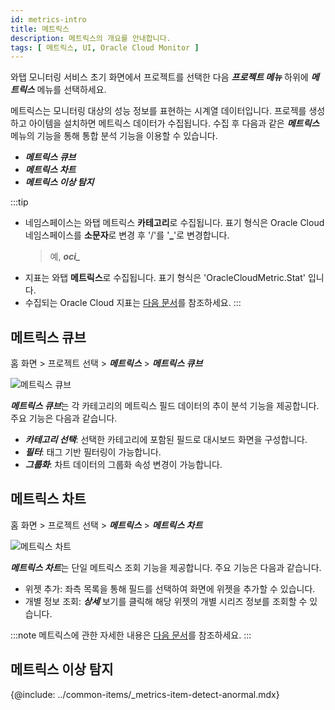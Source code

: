 ```yaml
---
id: metrics-intro
title: 메트릭스
description: 메트릭스의 개요를 안내합니다. 
tags: [ 메트릭스, UI, Oracle Cloud Monitor ]
---
```


<!-- 

oci 메트릭스 큐브 이미지 추가됨
@include: ../common-items/_metrics-item-intro2.mdx

-->

와탭 모니터링 서비스 초기 화면에서 프로젝트를 선택한 다음 ***프로젝트 메뉴*** 하위에 ***메트릭스*** 메뉴를 선택하세요.

메트릭스는 모니터링 대상의 성능 정보를 표현하는 시계열 데이터입니다. 프로젝를 생성하고 아이템을 설치하면 메트릭스 데이터가 수집됩니다. 수집 후 다음과 같은 ***메트릭스*** 메뉴의 기능을 통해 통합 분석 기능을 이용할 수 있습니다.

* ***메트릭스 큐브***
* ***메트릭스 차트***
* ***메트릭스 이상 탐지***

:::tip
* 네임스페이스는 와탭 메트릭스 **카테고리**로 수집됩니다. 표기 형식은 Oracle Cloud 네임스페이스를 **소문자**로 변경 후 '/'를 '**_**'로 변경합니다.
  > 예, ***oci_***
* 지표는 와탭 **메트릭스**로 수집됩니다. 표기 형식은 'OracleCloudMetric.Stat' 입니다.
* 수집되는 Oracle Cloud 지표는 [다음 문서](https://docs.oracle.com/en-us/iaas/Content/Monitoring/Concepts/monitoringoverview.htm#SupportedServices)를 참조하세요.
::: 

## 메트릭스 큐브

홈 화면 > 프로젝트 선택 > ***메트릭스*** > ***메트릭스 큐브***

![메트릭스 큐브](/img/metrics-cube-oci.png)

***메트릭스 큐브***는 각 카테고리의 메트릭스 필드 데이터의 추이 분석 기능을 제공합니다. 주요 기능은 다음과 같습니다.

* ***카테고리 선택***: 선택한 카테고리에 포함된 필드로 대시보드 화면을 구성합니다.
* ***필터***: 태그 기반 필터링이 가능합니다. 
* ***그룹화***: 차트 데이터의 그룹화 속성 변경이 가능합니다.

## 메트릭스 차트

홈 화면 > 프로젝트 선택 > ***메트릭스*** > ***메트릭스 차트***

![메트릭스 차트](/img/integ-metrics-chart.png)

***메트릭스 차트***는 단일 메트릭스 조회 기능을 제공합니다. 주요 기능은 다음과 같습니다.

* 위젯 추가: 좌측 목록을 통해 필드를 선택하여 화면에 위젯을 추가할 수 있습니다.
* 개별 정보 조회: ***상세*** 보기를 클릭해 해당 위젯의 개별 시리즈 정보를 조회할 수 있습니다.

:::note
메트릭스에 관한 자세한 내용은 [다음 문서](../metrics/common-metrics-intro)를 참조하세요.
:::

## 메트릭스 이상 탐지

{@include: ../common-items/_metrics-item-detect-anormal.mdx}
